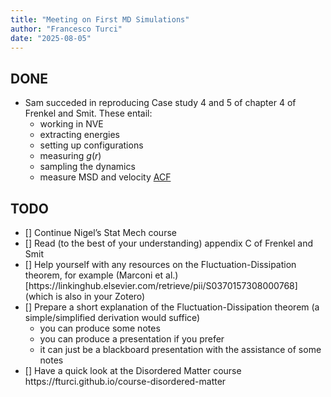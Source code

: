 ```yaml
---
title: "Meeting on First MD Simulations"
author: "Francesco Turci"
date: "2025-08-05"
---
```


## DONE

- Sam succeded in reproducing Case study 4 and 5 of chapter 4 of Frenkel and Smit. These entail:
    - working in NVE
    - extracting energies
    - setting up configurations
    - measuring $g(r)$
    - sampling the dynamics
    - measure MSD and velocity [ACF](https://en.wikipedia.org/wiki/Autocorrelation)
    

## TODO

- [] Continue Nigel's Stat Mech course 
- [] Read (to the best of your understanding) appendix C of Frenkel and Smit 
- [] Help yourself with any resources on the Fluctuation-Dissipation theorem, for example (Marconi et al.)[https://linkinghub.elsevier.com/retrieve/pii/S0370157308000768] (which is also in your Zotero)
- [] Prepare a short explanation of the Fluctuation-Dissipation theorem (a simple/simplified derivation would suffice)
    - you can produce some notes
    - you can produce a presentation if you prefer
    - it can just be a blackboard presentation with the assistance of some notes
- [] Have a quick look at the Disordered Matter course https://fturci.github.io/course-disordered-matter

